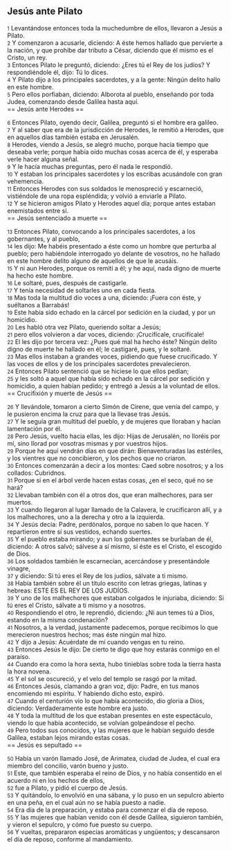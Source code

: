 == Jesús ante Pilato ==

{{anchor|1}} <small>1</small> Levantándose entonces toda la muchedumbre de ellos, llevaron a Jesús a Pilato.<br>
{{anchor|2}} <small>2</small> Y comenzaron a acusarle, diciendo: A éste hemos hallado que pervierte a la nación, y que prohibe dar tributo a César, diciendo que él mismo es el Cristo, un rey.<br>
{{anchor|3}} <small>3</small> Entonces Pilato le preguntó, diciendo: ¿Eres tú el Rey de los judíos? Y respondiéndole él, dijo: Tú lo dices.<br>
{{anchor|4}} <small>4</small> Y Pilato dijo a los principales sacerdotes, y a la gente: Ningún delito hallo en este hombre.<br>
{{anchor|5}} <small>5</small> Pero ellos porfiaban, diciendo: Alborota al pueblo, enseñando por toda Judea, comenzando desde Galilea hasta aquí.<br>
== Jesús ante Herodes ==

{{anchor|6}} <small>6</small> Entonces Pilato, oyendo decir, Galilea, preguntó si el hombre era galileo.<br>
{{anchor|7}} <small>7</small> Y al saber que era de la jurisdicción de Herodes, le remitió a Herodes, que en aquellos días también estaba en Jerusalén.<br>
{{anchor|8}} <small>8</small> Herodes, viendo a Jesús, se alegró mucho, porque hacía tiempo que deseaba verle; porque había oído muchas cosas acerca de él, y esperaba verle hacer alguna señal.<br>
{{anchor|9}} <small>9</small> Y le hacía muchas preguntas, pero él nada le respondió.<br>
{{anchor|10}} <small>10</small> Y estaban los principales sacerdotes y los escribas acusándole con gran vehemencia.<br>
{{anchor|11}} <small>11</small> Entonces Herodes con sus soldados le menospreció y escarneció, vistiéndole de una ropa espléndida; y volvió a enviarle a Pilato.<br>
{{anchor|12}} <small>12</small> Y se hicieron amigos Pilato y Herodes aquel día; porque antes estaban enemistados entre sí.<br>
== Jesús sentenciado a muerte ==

{{anchor|13}} <small>13</small> Entonces Pilato, convocando a los principales sacerdotes, a los gobernantes, y al pueblo,<br>
{{anchor|14}} <small>14</small> les dijo: Me habéis presentado a éste como un hombre que perturba al pueblo; pero habiéndole interrogado yo delante de vosotros, no he hallado en este hombre delito alguno de aquellos de que le acusáis.<br>
{{anchor|15}} <small>15</small> Y ni aun Herodes, porque os remití a él; y he aquí, nada digno de muerte ha hecho este hombre.<br>
{{anchor|16}} <small>16</small> Le soltaré, pues, después de castigarle.<br>
{{anchor|17}} <small>17</small> Y tenía necesidad de soltarles uno en cada fiesta.<br>
{{anchor|18}} <small>18</small> Mas toda la multitud dio voces a una, diciendo: ¡Fuera con éste, y suéltanos a Barrabás!<br>
{{anchor|19}} <small>19</small> Este había sido echado en la cárcel por sedición en la ciudad, y por un homicidio.<br>
{{anchor|20}} <small>20</small> Les habló otra vez Pilato, queriendo soltar a Jesús;<br>
{{anchor|21}} <small>21</small> pero ellos volvieron a dar voces, diciendo: ¡Crucifícale, crucifícale!<br>
{{anchor|22}} <small>22</small> El les dijo por tercera vez: ¿Pues qué mal ha hecho éste? Ningún delito digno de muerte he hallado en él; le castigaré, pues, y le soltaré.<br>
{{anchor|23}} <small>23</small> Mas ellos instaban a grandes voces, pidiendo que fuese crucificado. Y las voces de ellos y de los principales sacerdotes prevalecieron.<br>
{{anchor|24}} <small>24</small> Entonces Pilato sentenció que se hiciese lo que ellos pedían;<br>
{{anchor|25}} <small>25</small> y les soltó a aquel que había sido echado en la cárcel por sedición y homicidio, a quien habían pedido; y entregó a Jesús a la voluntad de ellos.<br>
== Crucifixión y muerte de Jesús ==

{{anchor|26}} <small>26</small> Y llevándole, tomaron a cierto Simón de Cirene, que venía del campo, y le pusieron encima la cruz para que la llevase tras Jesús.<br>
{{anchor|27}} <small>27</small> Y le seguía gran multitud del pueblo, y de mujeres que lloraban y hacían lamentación por él.<br>
{{anchor|28}} <small>28</small> Pero Jesús, vuelto hacia ellas, les dijo: Hijas de Jerusalén, no lloréis por mí, sino llorad por vosotras mismas y por vuestros hijos.<br>
{{anchor|29}} <small>29</small> Porque he aquí vendrán días en que dirán: Bienaventuradas las estériles, y los vientres que no concibieron, y los pechos que no criaron.<br>
{{anchor|30}} <small>30</small> Entonces comenzarán a decir a los montes: Caed sobre nosotros; y a los collados: Cubridnos.<br>
{{anchor|31}} <small>31</small> Porque si en el árbol verde hacen estas cosas, ¿en el seco, qué no se hará?<br>
{{anchor|32}} <small>32</small> Llevaban también con él a otros dos, que eran malhechores, para ser muertos.<br>
{{anchor|33}} <small>33</small> Y cuando llegaron al lugar llamado de la Calavera, le crucificaron allí, y a los malhechores, uno a la derecha y otro a la izquierda.<br>
{{anchor|34}} <small>34</small> Y Jesús decía: Padre, perdónalos, porque no saben lo que hacen. Y repartieron entre sí sus vestidos, echando suertes.<br>
{{anchor|35}} <small>35</small> Y el pueblo estaba mirando; y aun los gobernantes se burlaban de él, diciendo: A otros salvó; sálvese a sí mismo, si éste es el Cristo, el escogido de Dios.<br>
{{anchor|36}} <small>36</small> Los soldados también le escarnecían, acercándose y presentándole vinagre,<br>
{{anchor|37}} <small>37</small> y diciendo: Si tú eres el Rey de los judíos, sálvate a ti mismo.<br>
{{anchor|38}} <small>38</small> Había también sobre él un título escrito con letras griegas, latinas y hebreas: ESTE ES EL REY DE LOS JUDÍOS.<br>
{{anchor|39}} <small>39</small> Y uno de los malhechores que estaban colgados le injuriaba, diciendo: Si tú eres el Cristo, sálvate a ti mismo y a nosotros.<br>
{{anchor|40}} <small>40</small> Respondiendo el otro, le reprendió, diciendo: ¿Ni aun temes tú a Dios, estando en la misma condenación?<br>
{{anchor|41}} <small>41</small> Nosotros, a la verdad, justamente padecemos, porque recibimos lo que merecieron nuestros hechos; mas éste ningún mal hizo.<br>
{{anchor|42}} <small>42</small> Y dijo a Jesús: Acuérdate de mí cuando vengas en tu reino.<br>
{{anchor|43}} <small>43</small> Entonces Jesús le dijo: De cierto te digo que hoy estarás conmigo en el paraíso.<br>
{{anchor|44}} <small>44</small> Cuando era como la hora sexta, hubo tinieblas sobre toda la tierra hasta la hora novena.<br>
{{anchor|45}} <small>45</small> Y el sol se oscureció, y el velo del templo se rasgó por la mitad.<br>
{{anchor|46}} <small>46</small> Entonces Jesús, clamando a gran voz, dijo: Padre, en tus manos encomiendo mi espíritu. Y habiendo dicho esto, expiró.<br>
{{anchor|47}} <small>47</small> Cuando el centurión vio lo que había acontecido, dio gloria a Dios, diciendo: Verdaderamente este hombre era justo.<br>
{{anchor|48}} <small>48</small> Y toda la multitud de los que estaban presentes en este espectáculo, viendo lo que había acontecido, se volvían golpeándose el pecho.<br>
{{anchor|49}} <small>49</small> Pero todos sus conocidos, y las mujeres que le habían seguido desde Galilea, estaban lejos mirando estas cosas.<br>
== Jesús es sepultado ==

{{anchor|50}} <small>50</small> Había un varón llamado José, de Arimatea, ciudad de Judea, el cual era miembro del concilio, varón bueno y justo.<br>
{{anchor|51}} <small>51</small> Este, que también esperaba el reino de Dios, y no había consentido en el acuerdo ni en los hechos de ellos,<br>
{{anchor|52}} <small>52</small> fue a Pilato, y pidió el cuerpo de Jesús.<br>
{{anchor|53}} <small>53</small> Y quitándolo, lo envolvió en una sábana, y lo puso en un sepulcro abierto en una peña, en el cual aún no se había puesto a nadie.<br>
{{anchor|54}} <small>54</small> Era día de la preparación, y estaba para comenzar el día de reposo.<br>
{{anchor|55}} <small>55</small> Y las mujeres que habían venido con él desde Galilea, siguieron también, y vieron el sepulcro, y cómo fue puesto su cuerpo.<br>
{{anchor|56}} <small>56</small> Y vueltas, prepararon especias aromáticas y ungüentos; y descansaron el día de reposo, conforme al mandamiento.<br>
